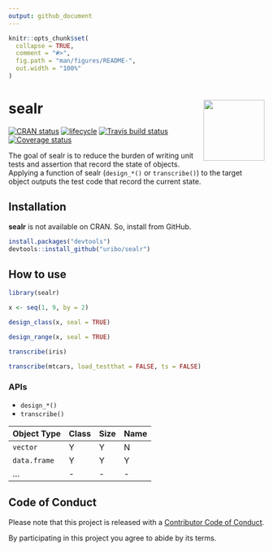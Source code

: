 ```yaml
---
output: github_document
---
```


<!-- README.md is generated from README.Rmd. Please edit that file -->

```r
knitr::opts_chunk$set(
  collapse = TRUE,
  comment = "#>",
  fig.path = "man/figures/README-",
  out.width = "100%"
)
```
# sealr <img src="man/figures/logo.png" align="right" width="120px" />

[![CRAN status](https://www.r-pkg.org/badges/version/sealr)](https://cran.r-project.org/package=sealr) [![lifecycle](https://img.shields.io/badge/lifecycle-experimental-orange.svg)](https://www.tidyverse.org/lifecycle/#experimental) [![Travis build status](https://travis-ci.org/uribo/sealr.svg?branch=master)](https://travis-ci.org/uribo/sealr) [![Coverage status](https://codecov.io/gh/uribo/sealr/branch/master/graph/badge.svg)](https://codecov.io/github/uribo/sealr?branch=master)

The goal of sealr is to reduce the burden of writing unit tests and assertion that record the state of objects.  Applying a function of sealr (`design_*()` or `transcribe()`) to the target object outputs the test code that record the current state.

## Installation

**sealr** is not available on CRAN. So, install from GitHub.

```r
install.packages("devtools")
devtools::install_github("uribo/sealr")
```

## How to use

```r
library(sealr)
```

```r
x <- seq(1, 9, by = 2)

design_class(x, seal = TRUE)

design_range(x, seal = TRUE)
```


```r
transcribe(iris)

transcribe(mtcars, load_testthat = FALSE, ts = FALSE)
```

### APIs

- `design_*()`
- `transcribe()`

| Object Type | Class | Size | Name |
|-------------|-------|------|------|
| `vector`     | Y    | Y    | N    |
| `data.frame` | Y    | Y    | Y    |
| ... | - | - | - |


## Code of Conduct

Please note that this project is released with a [Contributor Code of Conduct](.github/CODE_OF_CONDUCT.md).

By participating in this project you agree to abide by its terms.
